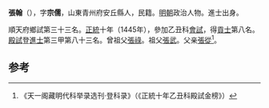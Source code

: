 {{Otheruses|other=名为张翰的其他人物|张翰}}
{{Otheruses|other=名为张宗儒的其他人物|张宗儒}}

'''張翰'''（{{bd|1403年||？}}），字'''宗儒'''，山東青州府安丘縣人，民籍。[[明朝|明朝]]政治人物。進士出身。

順天府鄉試第三十三名。[[正统_(年号)|正統]]十年（1445年），參加乙丑科[[會試|會試]]，得[[貢士|貢士]]第八名。[[殿試|殿試]]登[[進士|進士]]第三甲第八十三名。曾祖父[[張祿|張祿]]。祖父[[張武|張武]]。父亲[[張從|張從]]<ref>《天一阁藏明代科举录选刊·登科录》（《正統十年乙丑科殿試金榜》）</ref>。

==参考==
{{reflist}}
{{明朝人物小作品}}
{{正統十年乙丑科殿試金榜}}